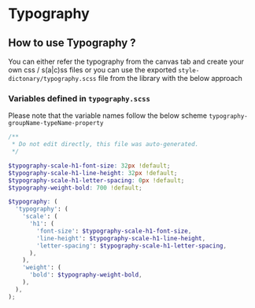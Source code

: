 

<Meta of={ColorsStories} />

# Typography

## How to use Typography ?

You can either refer the typography from the canvas tab and create your own css / s(a|c)ss files
or you can use the exported `style-dictonary/typography.scss` file from the library with the below approach

### Variables defined in `typography.scss`

Please note that the variable names follow the below scheme
`typography-groupName-typeName-property`

```scss
/**
 * Do not edit directly, this file was auto-generated.
 */

$typography-scale-h1-font-size: 32px !default;
$typography-scale-h1-line-height: 32px !default;
$typography-scale-h1-letter-spacing: 0px !default;
$typography-weight-bold: 700 !default;

$typography: (
  'typography': (
    'scale': (
      'h1': (
        'font-size': $typography-scale-h1-font-size,
        'line-height': $typography-scale-h1-line-height,
        'letter-spacing': $typography-scale-h1-letter-spacing,
      ),
    ),
    'weight': (
      'bold': $typography-weight-bold,
    ),
  ),
);
```
